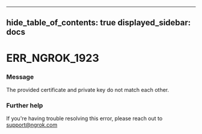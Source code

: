 

---
hide_table_of_contents: true
displayed_sidebar: docs
---


# ERR_NGROK_1923

### Message
The provided certificate and private key do not match each other.

<ErrorDetails error="err_ngrok_1923" />



### Further help
If you're having trouble resolving this error, please reach out to [support@ngrok.com](mailto:support@ngrok.com?subject=Help%20with%20ERR_NGROK_1923)

